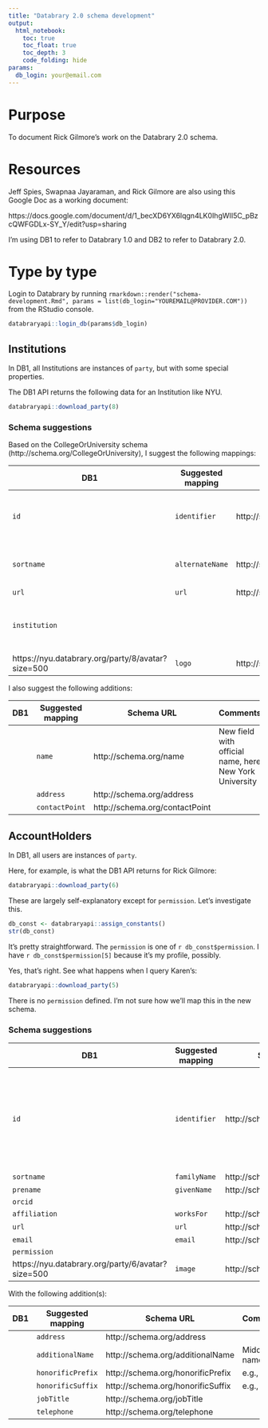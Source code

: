 ```yaml
---
title: "Databrary 2.0 schema development"
output: 
  html_notebook:
    toc: true
    toc_float: true
    toc_depth: 3
    code_folding: hide
params:
  db_login: your@email.com
---
```


# Purpose

To document Rick Gilmore's work on the Databrary 2.0 schema.

# Resources

Jeff Spies, Swapnaa Jayaraman, and Rick Gilmore are also using this Google Doc as a working document:

https://docs.google.com/document/d/1_becXD6YX6lqgn4LK0IhgWII5C_pBzcQWFGDLx-SY_Y/edit?usp=sharing

I'm using DB1 to refer to Databrary 1.0 and DB2 to refer to Databrary 2.0.

# Type by type

Login to Databrary by running `rmarkdown::render("schema-development.Rmd", params = list(db_login="YOUREMAIL@PROVIDER.COM"))` from the RStudio console.

```r
databraryapi::login_db(params$db_login)
```

## Institutions

In DB1, all Institutions are instances of `party`, but with some special properties.

The DB1 API returns the following data for an Institution like NYU.

```r
databraryapi::download_party(8)
```

### Schema suggestions

Based on the CollegeOrUniversity schema (http://schema.org/CollegeOrUniversity), I suggest the following mappings:

| DB1           | Suggested mapping | Schema URL | Comments |
|---------------|-------------------|------------|----------|
| `id`          | `identifier`      | http://schema.org/identifier  | Use structured scheme for institutional IDs |
| `sortname`    | `alternateName`   | http://schema.org/alternateName | Add official name as separate entity |                         
| `url`         | `url`             | http://schema.org/url           | |
| `institution` |                   |                                 | Boolean value in DB1; needed in DB2? |
| https://nyu.databrary.org/party/8/avatar?size=500 | `logo` | http://schema.org/logo | |

I also suggest the following additions:

| DB1           | Suggested mapping | Schema URL | Comments |
|---------------|-------------------|------------|----------|
|               | `name`            | http://schema.org/name | New field with official name, here New York University |
|               | `address`         | http://schema.org/address | |
|               | `contactPoint`    | http://schema.org/contactPoint  |  |

## AccountHolders

In DB1, all users are instances of `party`.

Here, for example, is what the DB1 API returns for Rick Gilmore:

```r
databraryapi::download_party(6)
```

These are largely self-explanatory except for `permission`. 
Let's investigate this.

```r
db_const <- databraryapi::assign_constants()
str(db_const)
```

It's pretty straightforward.
The `permission` is one of `r db_const$permission`. I have `r db_const$permission[5]` because it's my profile, possibly.

Yes, that's right.
See what happens when I query Karen's:

```r
databraryapi::download_party(5)
```

There is no `permission` defined.
I'm not sure how we'll map this in the new schema.

### Schema suggestions

| DB1           | Suggested mapping | Schema URL | Comments |
|---------------|-------------------|------------|----------|
| `id`          | `identifier`      | http://schema.org/identifier | Use structured scheme for IDs of people, maybe prefix current party ID with `p` |
| `sortname`    | `familyName`   | http://schema.org/familyName |  | 
| `prename`     | `givenName`    | http://schema.org/givenName  | |
| `orcid`       |                |                              | |
| `affiliation` |  `worksFor`     |  http://schema.org/worksFor  | |
| `url`         | `url`             | http://schema.org/url           | |
| `email`       | `email`           | http://schema.org/email         | |
| `permission`  |                   |                                 | |
| https://nyu.databrary.org/party/6/avatar?size=500 | `image` | http://schema.org/logo | |

With the following addition(s):

| DB1           | Suggested mapping | Schema URL | Comments |
|---------------|-------------------|------------|----------|
|               | `address`         | http://schema.org/address | |
|               | `additionalName`   | http://schema.org/additionalName | Middle name |
|               | `honorificPrefix`  | http://schema.org/honorificPrefix | e.g., Dr. |
|               | `honorificSuffix`  | http://schema.org/honorificSuffix | e.g., Ph.D. |
|               | `jobTitle`         | http://schema.org/jobTitle | |
|               | `telephone`        | http://schema.org/telephone | |
